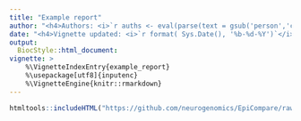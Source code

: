 ```yaml
---
title: "Example report"
author: "<h4>Authors: <i>`r auths <- eval(parse(text = gsub('person','c',read.dcf('../DESCRIPTION', fields = 'Authors@R'))));paste(auths[names(auths)=='given'],auths[names(auths)=='family'], collapse = ', ')`</i></h4>" 
date: "<h4>Vignette updated: <i>`r format( Sys.Date(), '%b-%d-%Y')`</i></h4>"
output:
  BiocStyle::html_document:
vignette: >
    %\VignetteIndexEntry{example_report} 
    %\usepackage[utf8]{inputenc}
    %\VignetteEngine{knitr::rmarkdown} 
---
```

 
```r
htmltools::includeHTML("https://github.com/neurogenomics/EpiCompare/raw/master/report/EpiCompare_example.html")
```
